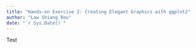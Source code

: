 ```yaml
---
title: "Hands-on Exercise 2: Creating Elegant Graphics with ggplot2"
author: "Law Shiang Rou"
date: "`r Sys.Date()`"
---
```


Test
